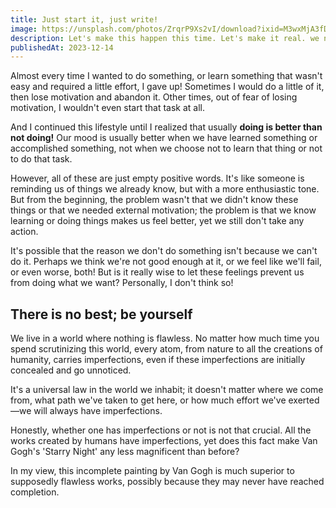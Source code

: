 ```yaml
---
title: Just start it, just write!
image: https://unsplash.com/photos/ZrqrP9Xs2vI/download?ixid=M3wxMjA3fDB8MXxzZWFyY2h8MTV8fHdyaXRlfGVufDB8MHx8fDE3MDI1MzM5Mzl8Mg&force=true&w=1920
description: Let's make this happen this time. Let's make it real. we need this.
publishedAt: 2023-12-14
---
```


Almost every time I wanted to do something, or learn something that wasn't easy
and required a little effort, I gave up! Sometimes I would do a little of it,
then lose motivation and abandon it. Other times, out of fear of losing
motivation, I wouldn't even start that task at all.

And I continued this lifestyle until I realized that usually **doing is better
than not doing!** Our mood is usually better when we have learned something or
accomplished something, not when we choose not to learn that thing or not to do
that task.

However, all of these are just empty positive words. It's like someone is
reminding us of things we already know, but with a more enthusiastic tone. But
from the beginning, the problem wasn't that we didn't know these things or that
we needed external motivation; the problem is that we know learning or doing
things makes us feel better, yet we still don't take any action.

It's possible that the reason we don't do something isn't because we can't do
it. Perhaps we think we're not good enough at it, or we feel like we'll fail, or
even worse, both! But is it really wise to let these feelings prevent us from
doing what we want? Personally, I don't think so!

## There is no best; be yourself

We live in a world where nothing is flawless. No matter how much time you spend
scrutinizing this world, every atom, from nature to all the creations of
humanity, carries imperfections, even if these imperfections are initially
concealed and go unnoticed.

It's a universal law in the world we inhabit; it doesn't matter where we come
from, what path we've taken to get here, or how much effort we've exerted—we
will always have imperfections.

Honestly, whether one has imperfections or not is not that crucial. All the
works created by humans have imperfections, yet does this fact make Van Gogh's
'Starry Night' any less magnificent than before?

In my view, this incomplete painting by Van Gogh is much superior to supposedly
flawless works, possibly because they may never have reached completion.
